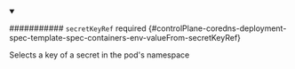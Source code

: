 


<details className="config-field" data-expandable="true" open>
<summary>

########### `secretKeyRef` <span className="config-field-required" data-required="false">required</span> <span className="config-field-type"></span> <span className="config-field-default"></span> <span className="config-field-enum"></span> {#controlPlane-coredns-deployment-spec-template-spec-containers-env-valueFrom-secretKeyRef}

Selects a key of a secret in the pod's namespace

</summary>

<PartialSecretkeyrefreference />


</details>

